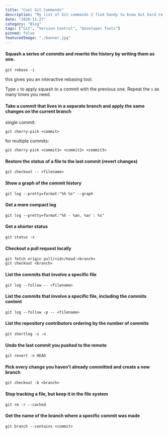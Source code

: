 ```yaml
---
title: "Cool Git Commands"
description: "My list of Git commands I find handy to know but hard to remember"
date: "2020-11-27"
category: "Blog"
tags: ["Git", "Version Control", "Developer Tools"]
pinned: false
featuredImage: "./banner.jpg"
---
```


#### Squash a series of commits and rewrite the history by writing them as one.

```
git rebase -i
```

this gives you an interactive rebasing tool.

Type `s` to apply squash to a commit with the previous one. Repeat the `s` as many times you need.

#### Take a commit that lives in a separate branch and apply the same changes on the current branch

single commit:

```
git cherry-pick <commit>
```

for multiple commits:

```
git cherry-pick <commit1> <commit2> <commit3>
```

#### Restore the status of a file to the last commit (revert changes)
```
git checkout -- <filename>
```

#### Show a graph of the commit history
```
git log --pretty=format:"%h %s" --graph
```

#### Get a more compact log
```
git log --pretty=format:"%h - %an, %ar : %s"
```
#### Get a shorter status
```
git status -s
```
#### Checkout a pull request locally
```
git fetch origin pull/<id>/head:<branch>
git checkout <branch>
```

#### List the commits that involve a specific file
```
git log --follow -- <filename>
```

#### List the commits that involve a specific file, including the commits content
```
git log --follow -p -- <filename>
```

#### List the repository contributors ordering by the number of commits
```
git shortlog -s -n
```

#### Undo the last commit you pushed to the remote
```
git revert -n HEAD
```

#### Pick every change you haven’t already committed and create a new branch
```
git checkout -b <branch>
```
#### Stop tracking a file, but keep it in the file system
```
git rm -r --cached
```
#### Get the name of the branch where a specific commit was made

```
git branch --contains <commit>
```